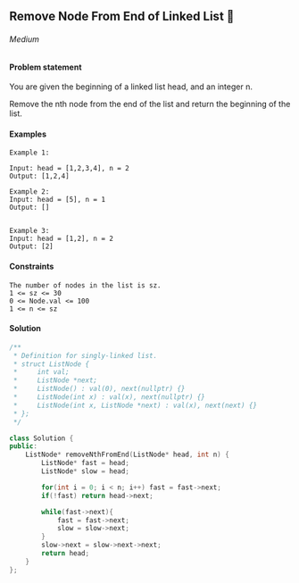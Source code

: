 ## Remove Node From End of Linked List 🎯
###### Medium
#### Problem statement
You are given the beginning of a linked list head, and an integer n.

Remove the nth node from the end of the list and return the beginning of the list.

#### Examples
```
Example 1:

Input: head = [1,2,3,4], n = 2
Output: [1,2,4]
```
```
Example 2:
Input: head = [5], n = 1
Output: []
```
```

Example 3:
Input: head = [1,2], n = 2
Output: [2]
```
#### Constraints
```
The number of nodes in the list is sz.
1 <= sz <= 30
0 <= Node.val <= 100
1 <= n <= sz
```
#### Solution
```cpp
/**
 * Definition for singly-linked list.
 * struct ListNode {
 *     int val;
 *     ListNode *next;
 *     ListNode() : val(0), next(nullptr) {}
 *     ListNode(int x) : val(x), next(nullptr) {}
 *     ListNode(int x, ListNode *next) : val(x), next(next) {}
 * };
 */

class Solution {
public:
    ListNode* removeNthFromEnd(ListNode* head, int n) {
        ListNode* fast = head;
        ListNode* slow = head;

        for(int i = 0; i < n; i++) fast = fast->next;
        if(!fast) return head->next;

        while(fast->next){
            fast = fast->next;
            slow = slow->next;
        }
        slow->next = slow->next->next;
        return head;
    }
};
```